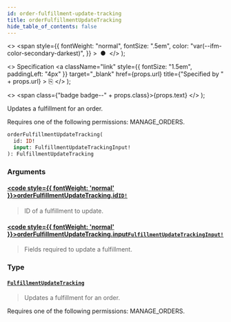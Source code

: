 ```yaml
---
id: order-fulfillment-update-tracking
title: orderFulfillmentUpdateTracking
hide_table_of_contents: false
---
```


  <>
    <span
      style={{
        fontWeight: "normal",
        fontSize: ".5em",
        color: "var(--ifm-color-secondary-darkest)",
      }}
    >
      &nbsp;●&nbsp;
    </span>
  </>
);

  <>
    Specification
    <a
      className="link"
      style={{ fontSize: "1.5em", paddingLeft: "4px" }}
      target="\_blank"
      href={props.url}
      title={"Specified by " + props.url}
    >
      ⎘
    </a>
  </>
);

  <>
    <span class={"badge badge--" + props.class}>{props.text}</span>
  </>
);

Updates a fulfillment for an order.

Requires one of the following permissions: MANAGE_ORDERS.

```graphql
orderFulfillmentUpdateTracking(
  id: ID!
  input: FulfillmentUpdateTrackingInput!
): FulfillmentUpdateTracking
```

### Arguments

#### [<code style={{ fontWeight: 'normal' }}>orderFulfillmentUpdateTracking.<b>id</b></code>](#)<Bullet />[`ID!`](../../api-reference/scalars/id) <Badge class="secondary" text="non-null"/> <Badge class="secondary" text="scalar"/>

> ID of a fulfillment to update.

#### [<code style={{ fontWeight: 'normal' }}>orderFulfillmentUpdateTracking.<b>input</b></code>](#)<Bullet />[`FulfillmentUpdateTrackingInput!`](../../api-reference/inputs/fulfillment-update-tracking-input) <Badge class="secondary" text="non-null"/> <Badge class="secondary" text="input"/>

> Fields required to update a fulfillment.

### Type

#### [`FulfillmentUpdateTracking`](../../api-reference/objects/fulfillment-update-tracking) <Badge class="secondary" text="object"/>

> Updates a fulfillment for an order.

Requires one of the following permissions: MANAGE_ORDERS.

>
